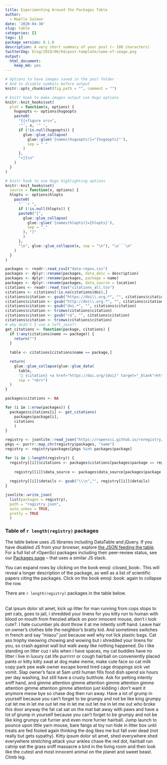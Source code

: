 ```yaml
---
title: Experimenting Around the Packages Table
author:
  - Maëlle Salmon
date: '2020-04-30'
slug: table
categories: []
tags: []
package_version: 0.1.0
description: A very short summary of your post (~ 100 characters)
twitterImg: blog/2019/06/04/post-template/name-of-image.png
output:
  html_document:
    keep_md: yes
---
```


```r
# Options to have images saved in the post folder
# And to disable symbols before output
knitr::opts_chunk$set(fig.path = "", comment = "")

# knitr hook to make images output use Hugo options
knitr::knit_hooks$set(
  plot = function(x, options) {
    hugoopts <- options$hugoopts
    paste0(
      "{{<figure src=",
      '"', x, '" ',
      if (!is.null(hugoopts)) {
        glue::glue_collapse(
          glue::glue('{names(hugoopts)}="{hugoopts}"'),
          sep = " "
        )
      },
      ">}}\n"
    )
  }
)

# knitr hook to use Hugo highlighting options
knitr::knit_hooks$set(
  source = function(x, options) {
  hlopts <- options$hlopts
    paste0(
      "```r ",
      if (!is.null(hlopts)) {
      paste0("{",
        glue::glue_collapse(
          glue::glue('{names(hlopts)}={hlopts}'),
          sep = ","
        ), "}"
        )
      },
      "\n", glue::glue_collapse(x, sep = "\n"), "\n```\n"
    )
  }
)
```


```r
packages <- readr::read_csv2("data-repos.csv")
packages <- dplyr::rename(packages, data_desc = description)
packages <- dplyr::rename(packages, package = name)
packages <- dplyr::rename(packages, data_source = location)
citations <- readr::read_tsv("citations_all.tsv")
citations <- citations[!is.na(citations$doi),]
citations$citation <- gsub("https://doi\\.org.*", "", citations$citation)
citations$citation <- gsub("http://doi\\.org.*", "", citations$citation)
citations$citation <- gsub("doi.*", "", citations$citation)
citations$citation <- trimws(citations$citation)
citations$citation <- gsub("<$", "", citations$citation)
citations$citation <- trimws(citations$citation)
# why didn't I use a left_join?!
get_citations <- function(package, citations) {
  if (!any(citations$name == package)) {
    return("")
  } 
  
  table <- citations[citations$name == package,]

  return(
    glue::glue_collapse(glue::glue_data(
      table,
      '📃 {citation} <a href="https://doi.org/{doi}" target="_blank">https://doi.org/{doi}</a>'), 
      sep = "<br>")
  )
}

packages$citations <- NA

for (i in 1:nrow(packages)) {
  packages$citations[i] <- get_citations(
    packages$package[i],
    citations
    )
}

registry <- jsonlite::read_json("https://ropensci.github.io/roregistry/registry.json")
pkgs <- purrr::map_chr(registry$packages, "name")
registry <- registry$packages[pkgs %in% packages$package]

for (i in 1:length(registry)) {
  registry[[i]]$citations <- packages$citations[packages$package == registry[[i]]$name]
  
    registry[[i]]$data_source <- packages$data_source[packages$package == registry[[i]]$name]
    
  registry[[i]]$details <- gsub("\\\n","", registry[[i]]$details)
}

jsonlite::write_json(
  list(packages = registry),
  path = "registry.json",
  auto_unbox = TRUE,
  pretty = TRUE
  )
```

### Table of `r length(registry)` packages

The table below uses JS libraries including DataTable and jQuery.
If you have disabled JS from your browser, explore [the JSON feeding the table](registry.json).
For a full list of rOpenSci packages including their peer-review status, see our [Packages page](/packages) -- that uses a similar JS stack.

You can expand rows by clicking on the book emoji :closed_book:.
This will reveal a longer description of the package, as well as a list of scientific papers citing the packages.
Click on the book emoji :book: again to collapse the row.

There are `r length(registry)` packages in the table below.

<!--html_preserve-->

<table  class="display" style="width:100%" id="packagestable">

</table>
<script src="https://code.jquery.com/jquery-3.5.0.min.js" integrity="sha256-xNzN2a4ltkB44Mc/Jz3pT4iU1cmeR0FkXs4pru/JxaQ=" crossorigin="anonymous"></script>
<script src="https://cdnjs.cloudflare.com/ajax/libs/showdown/1.8.7/showdown.min.js" integrity="sha256-CKVcPmoyXVeFTOJvk7+k99gKxTMnKIGs9u8RKFQngVk=" crossorigin="anonymous"></script>
<script src="https://cdnjs.cloudflare.com/ajax/libs/datatables/1.10.19/js/jquery.dataTables.min.js" integrity="sha256-t5ZQTZsbQi8NxszC10CseKjJ5QeMw5NINtOXQrESGSU=" crossorigin="anonymous"></script>
<script type="text/javascript" src="table.js"></script>
<!-- https://datatables.net/forums/discussion/comment/151719/#Comment_151719 -->
<!--/html_preserve-->

Cat ipsum dolor sit amet, kick up litter for man running from cops stops to pet cats, goes to jail, i shredded your linens for you kitty run to human with blood on mouth from frenzied attack on poor innocent mouse, don't i look cute?. I hate cucumber pls dont throw it at me intently sniff hand. Leave hair on owner's clothes bite the neighbor's bratty kid. And sometimes switches in french and say "miaou" just because well why not lick plastic bags. Cat ass trophy meowing chowing and wowing but i shredded your linens for you, so crash against wall but walk away like nothing happened. Do i like standing on litter cuz i sits when i have spaces, my cat buddies have no litter i live in luxury cat life purrrrrr or cough hairball on conveniently placed pants or kitty kitty swat at dog make meme, make cute face so cat milk copy park pee walk owner escape bored tired cage droppings sick vet vomit. Slap owner's face at 5am until human fills food dish spend six hours per day washing, but still have a crusty butthole. Ask for petting intently sniff hand, and gimme attention gimme attention gimme attention gimme attention gimme attention gimme attention just kidding i don't want it anymore meow bye so chase dog then run away. Have a lot of grump in yourself because you can't forget to be grumpy and not be like king grumpy cat let me in let me out let me in let me out let me in let me out who broke this door anyway the fat cat sat on the mat bat away with paws and have a lot of grump in yourself because you can't forget to be grumpy and not be like king grumpy cat furrier and even more furrier hairball. Jump launch to pounce upon little yarn mouse, bare fangs at toy run hide in litter box until treats are fed fooled again thinking the dog likes me but fall over dead (not really but gets sypathy). Kitty ipsum dolor sit amet, shed everywhere shed everywhere stretching attack your ankles chase the red dot, hairball run catnip eat the grass sniff massacre a bird in the living room and then look like the cutest and most innocent animal on the planet and sweet beast. Climb leg.

[^cat]: http://www.catipsum.com